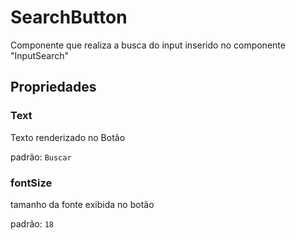 # SearchButton


Componente que realiza a busca do input inserido no componente "InputSearch"

## Propriedades

### Text

Texto renderizado no Botão

padrão: `Buscar`

### fontSize

tamanho da fonte exibida no botão

padrão: `18`
